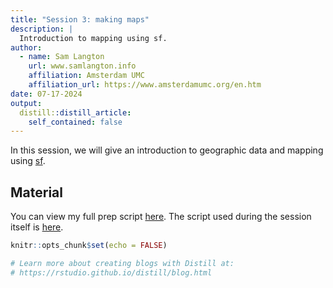 ```yaml
---
title: "Session 3: making maps"
description: |
  Introduction to mapping using sf.
author:
  - name: Sam Langton
    url: www.samlangton.info
    affiliation: Amsterdam UMC
    affiliation_url: https://www.amsterdamumc.org/en.htm
date: 07-17-2024
output:
  distill::distill_article:
    self_contained: false
---
```


In this session, we will give an introduction to geographic data and mapping using [sf](https://r-spatial.github.io/sf/).

## Material

You can view my full prep script [here](https://github.com/langtonhugh/rum_umc/blob/main/session_material/scripts/session_3.R). The script used during the session itself is [here](https://github.com/langtonhugh/rum_umc/blob/main/session_material/scripts/session_3_demo.R).


```r
knitr::opts_chunk$set(echo = FALSE)

# Learn more about creating blogs with Distill at:
# https://rstudio.github.io/distill/blog.html

```



